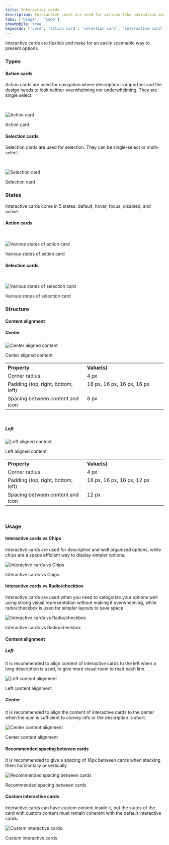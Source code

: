 ```yaml
---
title: Interactive cards
description: Interactive cards are used for actions like navigation and selection when our options need to be descriptive.
tabs: ['Usage',  'Code']
showMobile: true
keywords: ['card', 'action card', 'selection card', 'interactive card']
---
```


Interactive cards are flexible and make for an easily scannable way to present options.

### Types

#### Action cards

Action cards are used for navigation where description is important and the design needs to look neither overwhelming nor underwhelming. They are single select.

<br />

![Action card](./images/Action-card.png)

<Caption>Action card</Caption>

#### Selection cards

Selection cards are used for selection. They can be single-select or multi-select.

<br />

![Selection card](./images/Selection-card.png)

<Caption>Selection card</Caption>

### States

Interactive cards come in 5 states: default, hover, focus, disabled, and active.

#### Action cards

<br />

![Various states of action card](./images/Action-card-states.png)

<Caption>Various states of action card</Caption>

#### Selection cards

<br />

![Various states of selection card](./images/Selection-card-states.png)

<Caption>Various states of selection card</Caption>

### Structure

#### Content alignment

##### Center

![Center aligned content](./images/Center-aligned-content.png)
<Caption>Center aligned content</Caption>

<br/>

<table style="width: 100%">
  <tbody>
    <tr>
      <th style="width:50%; text-align: left;">Property</th>
      <th style="width:50%; text-align: left;">Value(s)</th>
    </tr>
    <tr style="vertical-align: top">
      <td>Corner radius</td>
      <td>4 px</td>
    </tr>
    <tr style="vertical-align: top">
      <td>Padding (top, right, bottom, left)</td>
      <td>16 px, 16 px, 16 px, 16 px</td>
    </tr>
    <tr style="vertical-align: top">
      <td>Spacing between content and icon</td>
      <td>8 px </td>
    </tr>
  </tbody>
</table>

<br />

##### Left

![Left aligned content](./images/Left-aligned-content.png)
<Caption>Left aligned content</Caption>

<br/>

<table style="width: 100%">
  <tbody>
    <tr>
      <th style="width:50%; text-align: left;">Property</th>
      <th style="width:50%; text-align: left;">Value(s)</th>
    </tr>
    <tr style="vertical-align: top">
      <td>Corner radius</td>
      <td>4 px</td>
    </tr>
    <tr style="vertical-align: top">
      <td>Padding (top, right, bottom, left)</td>
      <td>16 px, 16 px, 16 px, 12 px</td>
    </tr>
    <tr style="vertical-align: top">
      <td>Spacing between content and icon</td>
      <td>12 px </td>
    </tr>
  </tbody>
</table>

<br />

### Usage

#### Interactive cards vs Chips

Interactive cards are used for descriptive and well organized options, while chips are a space efficient way to display simpler options.

![ Interactive cards vs Chips](./images/Interactive-cards-vs-Chips.png)
<Caption> Interactive cards vs Chips</Caption>

<br/>

#### Interactive cards vs Radio/checkbox

Interactive cards are used when you need to categorize your options well using strong visual representation without making it overwhelming, while radio/checkbox is used for simpler layouts to save space.

![Interactive cards vs Radio/checkbox](./images/Interactive-cards-vs-radio.png)
<Caption>Interactive cards vs Radio/checkbox</Caption>

#### Content alignment

##### Left

It is recommended to align content of interactive cards to the left when a long description is used, to give more visual room to read each line.

![Left content alignment](./images/Left-content-alignment.png)
<Caption>Left content alignment</Caption>

##### Center

It is recommended to align the content of interactive cards to the center when the icon is sufficient to convey info or the description is short.

![Center content alignment](./images/Center-content-alignment.png)
<Caption>Center content alignment</Caption>

<br/>

#### Recommended spacing between cards

It is recommended to give a spacing of 16px between cards when stacking them horizontally or vertically.

![Recommended spacing between cards](./images/Spacing-between-cards.png)
<Caption>Recommended spacing between cards</Caption>

<br/>

#### Custom interactive cards

Interactive cards can have custom content inside it, but the states of the card with custom content must remain coherent with the default interactive cards.

![Custom interactive cards](./images/Custom-interactive-cards.png)
<Caption>Custom interactive cards</Caption>
